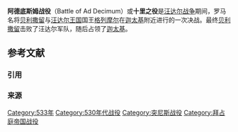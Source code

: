 {{Infobox military conflict
|conflict=阿德底斯姆战役
|partof=[[汪达尔战争|汪达尔战争]]
|image=
|caption=
|date=533年9月13日
|place=[[迦太基|迦太基]]附近
|result=[[东罗马帝国|东罗马帝国]]胜利
|combatant1=[[东罗马帝国|东罗马帝国]]
|combatant2=[[汪达尔王国|汪达尔王国]]
|commander1=[[贝利撒留|贝利撒留]]
|commander2=[[格列摩尔|格列摩尔]]
|strength1=15,000人
|strength2=11,000人
}}
'''阿德底斯姆战役'''（Battle of Ad Decimum）或'''十里之役'''是[[汪达尔战争|汪达尔战争]]期间，罗马名将[[贝利撒留|贝利撒留]]与[[汪达尔王国|汪达尔王国]]国王[[格列摩尔|格列摩尔]]在[[迦太基|迦太基]]附近进行的一次决战。最终[[贝利撒留|贝利撒留]]击败了汪达尔军队，随后占领了[[迦太基|迦太基]]。

== 参考文献 ==

=== 引用 ===
{{Reflist}}

=== 来源 ===
[[Category:533年|Category:533年]]
[[Category:530年代战役|Category:530年代战役]]
[[Category:突尼斯战役|Category:突尼斯战役]]
[[Category:拜占庭帝国战役|Category:拜占庭帝国战役]]